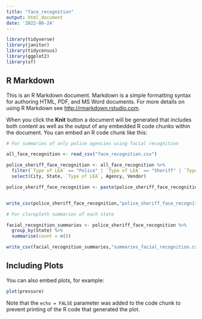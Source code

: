 ```yaml
---
title: "face_recognition"
output: html_document
date: '2022-06-24'
---
```


```r

library(tidyverse)
library(janitor)
library(tidycensus)
library(ggplot2)
library(sf)

```

## R Markdown

This is an R Markdown document. Markdown is a simple formatting syntax for authoring HTML, PDF, and MS Word documents. For more details on using R Markdown see <http://rmarkdown.rstudio.com>.

When you click the **Knit** button a document will be generated that includes both content as well as the output of any embedded R code chunks within the document. You can embed an R code chunk like this:

```r

# For summaries of only police agencies using facial recognition

all_face_recognition <- read_csv("face_recognition.csv")

police_sheriff_face_recognition <- all_face_recognition %>%
  filter(`Type of LEA` == "Police" | `Type of LEA` == "Sheriff" | `Type of LEA` == "State Police") %>%
  select(City, State, `Type of LEA`, Agency, Vendor) 

police_sheriff_face_recognition <- paste(police_sheriff_face_recognition$City, police_sheriff_face_recognition$State)


write_csv(police_sheriff_face_recognition,"police_sheriff_face_recognition.csv")

# For cloropleth summaries of each state

facial_recognition_summaries <- police_sheriff_face_recognition %>%
  group_by(State) %>%
  summarise(count = n()) 

write_csv(facial_recognition_summaries,"summaries_facial_recognition.csv")

```

## Including Plots

You can also embed plots, for example:

```r
plot(pressure)
```

Note that the `echo = FALSE` parameter was added to the code chunk to prevent printing of the R code that generated the plot.
